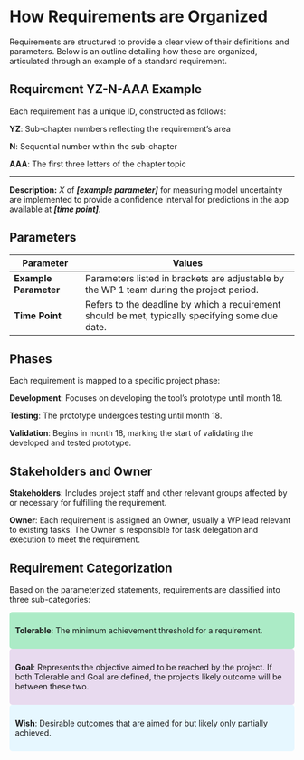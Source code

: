 # How Requirements are Organized

Requirements are structured to provide a clear view of their definitions and parameters. Below is an outline detailing how these are organized, articulated through an example of a standard requirement.

## Requirement YZ-N-AAA Example

Each requirement has a unique ID, constructed as follows:

**YZ**: Sub-chapter numbers reflecting the requirement's area

**N**: Sequential number within the sub-chapter

**AAA**: The first three letters of the chapter topic

------------------------------------------------------------------------

**Description:** *X* of ***\[example parameter\]*** for measuring model uncertainty are implemented to provide a confidence interval for predictions in the app available at ***\[time point\]***.

## Parameters

| **Parameter**         | **Values**                                                                                       |
|------------------|------------------------------------------------------|
| **Example Parameter** | Parameters listed in brackets are adjustable by the WP 1 team during the project period.         |
| **Time Point**        | Refers to the deadline by which a requirement should be met, typically specifying some due date. |

## Phases

Each requirement is mapped to a specific project phase:

**Development**: Focuses on developing the tool's prototype until month 18.

**Testing**: The prototype undergoes testing until month 18.

**Validation**: Begins in month 18, marking the start of validating the developed and tested prototype.

## Stakeholders and Owner

**Stakeholders**: Includes project staff and other relevant groups affected by or necessary for fulfilling the requirement.

**Owner**: Each requirement is assigned an Owner, usually a WP lead relevant to existing tasks. The Owner is responsible for task delegation and execution to meet the requirement.

## Requirement Categorization

Based on the parameterized statements, requirements are classified into three sub-categories:

<div style="background-color:#abebc6; padding:10px; border-radius:5px;">

**Tolerable**: The minimum achievement threshold for a requirement.

</div>

<div style="background-color: #e8daef; padding:10px; border-radius:5px;">

**Goal**: Represents the objective aimed to be reached by the project. If both Tolerable and Goal are defined, the project's likely outcome will be between these two.

</div>

<div style="background-color:#e6f7ff; padding:10px; border-radius:5px;">

**Wish**: Desirable outcomes that are aimed for but likely only partially achieved.

</div>
